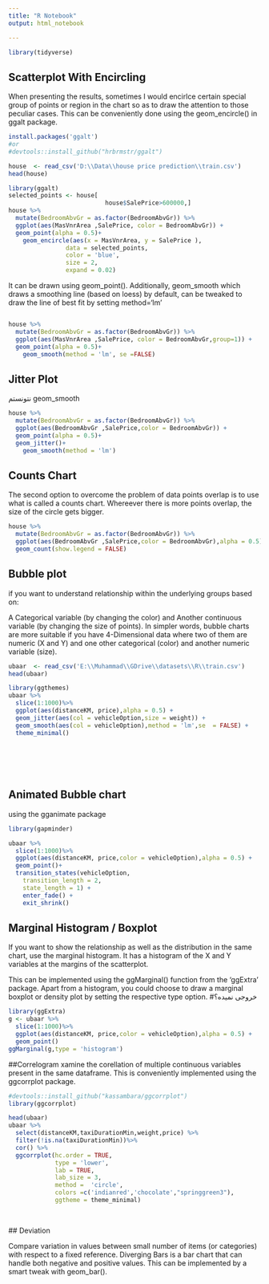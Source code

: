```yaml
---
title: "R Notebook"
output: html_notebook

---
```




```r
library(tidyverse)
```


## Scatterplot With Encircling
When presenting the results, sometimes I would encirlce certain special group of points or region in the chart so as to draw the attention to those peculiar cases. This can be conveniently done using the geom_encircle() in ggalt package.

```r
install.packages('ggalt')
#or
#devtools::install_github("hrbrmstr/ggalt")

```


```r
house  <- read_csv('D:\\Data\\house price prediction\\train.csv')
head(house)
```


```r
library(ggalt)
selected_points <- house[
                           house$SalePrice>600000,]
house %>% 
  mutate(BedroomAbvGr = as.factor(BedroomAbvGr)) %>% 
  ggplot(aes(MasVnrArea ,SalePrice, color = BedroomAbvGr)) +
  geom_point(alpha = 0.5)+
    geom_encircle(aes(x = MasVnrArea, y = SalePrice ),
                data = selected_points,
                color = 'blue',
                size = 2,
                expand = 0.02)
```

It can be drawn using geom_point(). Additionally, geom_smooth which draws a smoothing line (based on loess) by default, can be tweaked to draw the line of best fit by setting method='lm'
```r

```

```r

house %>% 
  mutate(BedroomAbvGr = as.factor(BedroomAbvGr)) %>% 
  ggplot(aes(MasVnrArea ,SalePrice, color = BedroomAbvGr,group=1)) +
  geom_point(alpha = 0.5)+
    geom_smooth(method = 'lm', se =FALSE)
```
## Jitter Plot

نتونستم geom_smooth

```r
house %>% 
  mutate(BedroomAbvGr = as.factor(BedroomAbvGr)) %>% 
  ggplot(aes(BedroomAbvGr ,SalePrice,color = BedroomAbvGr)) +
  geom_point(alpha = 0.5)+
  geom_jitter()+
    geom_smooth(method = 'lm') 
```

## Counts Chart
The second option to overcome the problem of data points overlap is to use what is called a counts chart. Whereever there is more points overlap, the size of the circle gets bigger.

```r
house %>% 
  mutate(BedroomAbvGr = as.factor(BedroomAbvGr)) %>% 
  ggplot(aes(BedroomAbvGr ,SalePrice,color = BedroomAbvGr),alpha = 0.5) +
  geom_count(show.legend = FALSE)
```
## Bubble plot
if you want to understand relationship within the underlying groups based on:

A Categorical variable (by changing the color) and
Another continuous variable (by changing the size of points).
In simpler words, bubble charts are more suitable if you have 4-Dimensional data where two of them are numeric (X and Y) and one other categorical (color) and another numeric variable (size).
```r
ubaar  <- read_csv('E:\\Muhammad\\GDrive\\datasets\\R\\train.csv')
head(ubaar)
```
```r
library(ggthemes)
ubaar %>% 
  slice(1:1000)%>% 
  ggplot(aes(distanceKM, price),alpha = 0.5) +
  geom_jitter(aes(col = vehicleOption,size = weight)) +
  geom_smooth(aes(col = vehicleOption),method = 'lm',se  = FALSE) +
  theme_minimal()
  
  

 
 
```





## Animated Bubble chart
using the gganimate package

```r
library(gapminder)

ubaar %>% 
  slice(1:1000)%>% 
  ggplot(aes(distanceKM, price,color = vehicleOption),alpha = 0.5) +
  geom_point()+
  transition_states(vehicleOption,
    transition_length = 2,
    state_length = 1) +  
    enter_fade() + 
    exit_shrink()

```

## Marginal Histogram / Boxplot

If you want to show the relationship as well as the distribution in the same chart, use the marginal histogram. It has a histogram of the X and Y variables at the margins of the scatterplot.

This can be implemented using the ggMarginal() function from the ‘ggExtra’ package. 
Apart from a histogram, you could choose to draw a marginal boxplot or density plot by setting the respective type option.
#خروجی نمیده؟
```r
library(ggExtra)
g <- ubaar %>% 
  slice(1:1000)%>% 
  ggplot(aes(distanceKM, price,color = vehicleOption),alpha = 0.5) +
  geom_point()
ggMarginal(g,type = 'histogram')


```


##Correlogram
 xamine the corellation of multiple continuous variables present in the same dataframe. This is conveniently implemented using the ggcorrplot package.
```r
#devtools::install_github("kassambara/ggcorrplot")
library(ggcorrplot)

head(ubaar)
ubaar %>% 
  select(distanceKM,taxiDurationMin,weight,price) %>%
  filter(!is.na(taxiDurationMin))%>%
  cor() %>% 
  ggcorrplot(hc.order = TRUE,
             type = 'lower',
             lab = TRUE,
             lab_size = 3,
             method =  'circle',
             colors =c('indianred','chocolate',"springgreen3"),
             ggtheme = theme_minimal)
             
             
```
 
 ## Deviation
 
 Compare variation in values between small number of items (or categories) with respect to a fixed reference.
 Diverging Bars is a bar chart that can handle both negative and positive values. This can be implemented by a smart tweak with geom_bar(). 

